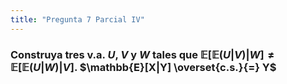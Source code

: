 ```yaml
---
title: "Pregunta 7 Parcial IV"
---
```


### Construya tres v.a. $U$, $V$ y $W$ tales que $\mathbb{E}[\mathbb{E}(U|V)|W] \neq \mathbb{E}[\mathbb{E}(U|W)|V]$. $\mathbb{E}[X|Y] \overset{c.s.}{=} Y$